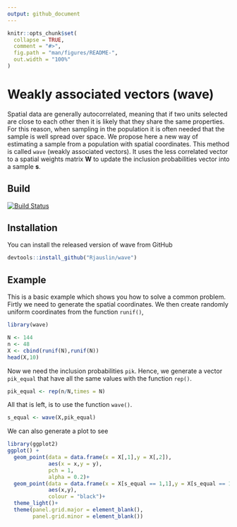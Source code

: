 ```yaml
---
output: github_document
---
```


<!-- README.md is generated from README.Rmd. Please edit that file -->

```r
knitr::opts_chunk$set(
  collapse = TRUE,
  comment = "#>",
  fig.path = "man/figures/README-",
  out.width = "100%"
)
```
# Weakly associated vectors (wave)
Spatial data are generally autocorrelated, meaning that if two units selected are close to each other then it is likely that they share the same properties. For this reason, when sampling in the population it is often needed that the sample is well spread over space. We propose here a new way of estimating a sample from a population with spatial coordinates. This method is called `wave` (weakly associated vectors). It uses the less correlated vector to a spatial weights matrix **W** to update the inclusion probabilities vector into a sample **s**.
  
## Build 
[![Build Status](https://travis-ci.org/RJauslin/wave.svg?branch=master)](https://travis-ci.org/RJauslin/wave)

## Installation

You can install the released version of wave from GitHub

``` r
devtools::install_github("Rjauslin/wave")
```

## Example

This is a basic example which shows you how to solve a common problem. Firtly we need to generate the spatial coordinates. We then create randomly uniform coordinates from the function `runif()`,

```r
library(wave)

N <- 144
n <- 48
X <- cbind(runif(N),runif(N))
head(X,10)
```

Now we need the inclusion probabilities `pik`. Hence, we generate a vector `pik_equal` that have all the same values with the function `rep()`.

```r
pik_equal <- rep(n/N,times = N)
```


All that is left, is to use the function `wave()`.

```r
s_equal <- wave(X,pik_equal)
```

We can also generate a plot to see

```r
library(ggplot2)
ggplot() +
  geom_point(data = data.frame(x = X[,1],y = X[,2]),
             aes(x = x,y = y),
             pch = 1,
             alpha = 0.2)+
  geom_point(data = data.frame(x = X[s_equal == 1,1],y = X[s_equal == 1,2]),
             aes(x,y),
             colour = "black")+
  theme_light()+
  theme(panel.grid.major = element_blank(),
        panel.grid.minor = element_blank())

```


